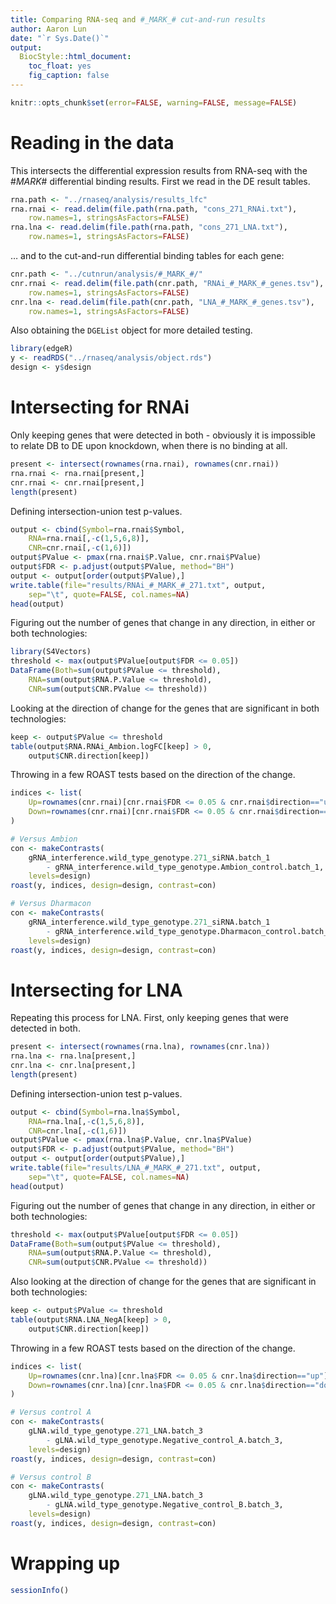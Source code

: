 ```yaml
---
title: Comparing RNA-seq and #_MARK_# cut-and-run results
author: Aaron Lun
date: "`r Sys.Date()`"
output:
  BiocStyle::html_document:
    toc_float: yes
    fig_caption: false
---
```


```r
knitr::opts_chunk$set(error=FALSE, warning=FALSE, message=FALSE)
```

# Reading in the data

This intersects the differential expression results from RNA-seq with the #_MARK_# differential binding results.
First we read in the DE result tables.

```r
rna.path <- "../rnaseq/analysis/results_lfc"
rna.rnai <- read.delim(file.path(rna.path, "cons_271_RNAi.txt"), 
    row.names=1, stringsAsFactors=FALSE)
rna.lna <- read.delim(file.path(rna.path, "cons_271_LNA.txt"), 
    row.names=1, stringsAsFactors=FALSE)
```

... and to the cut-and-run differential binding tables for each gene:

```r
cnr.path <- "../cutnrun/analysis/#_MARK_#/"
cnr.rnai <- read.delim(file.path(cnr.path, "RNAi_#_MARK_#_genes.tsv"), 
    row.names=1, stringsAsFactors=FALSE)
cnr.lna <- read.delim(file.path(cnr.path, "LNA_#_MARK_#_genes.tsv"),
    row.names=1, stringsAsFactors=FALSE)
```

Also obtaining the `DGEList` object for more detailed testing.

```r
library(edgeR)
y <- readRDS("../rnaseq/analysis/object.rds")
design <- y$design
```

# Intersecting for RNAi

Only keeping genes that were detected in both - obviously it is impossible to relate DB to DE upon knockdown, when there is no binding at all.

```r
present <- intersect(rownames(rna.rnai), rownames(cnr.rnai))
rna.rnai <- rna.rnai[present,]    
cnr.rnai <- cnr.rnai[present,]    
length(present)
```

Defining intersection-union test p-values.

```r
output <- cbind(Symbol=rna.rnai$Symbol, 
    RNA=rna.rnai[,-c(1,5,6,8)], 
    CNR=cnr.rnai[,-c(1,6)])
output$PValue <- pmax(rna.rnai$P.Value, cnr.rnai$PValue)
output$FDR <- p.adjust(output$PValue, method="BH")
output <- output[order(output$PValue),]
write.table(file="results/RNAi_#_MARK_#_271.txt", output,
    sep="\t", quote=FALSE, col.names=NA)        
head(output)
```

Figuring out the number of genes that change in any direction, in either or both technologies:

```r
library(S4Vectors)
threshold <- max(output$PValue[output$FDR <= 0.05])
DataFrame(Both=sum(output$PValue <= threshold),
    RNA=sum(output$RNA.P.Value <= threshold),
    CNR=sum(output$CNR.PValue <= threshold))
```

Looking at the direction of change for the genes that are significant in both technologies:

```r
keep <- output$PValue <= threshold
table(output$RNA.RNAi_Ambion.logFC[keep] > 0,
    output$CNR.direction[keep])
```

Throwing in a few ROAST tests based on the direction of the change.

```r
indices <- list(
    Up=rownames(cnr.rnai)[cnr.rnai$FDR <= 0.05 & cnr.rnai$direction=="up"],
    Down=rownames(cnr.rnai)[cnr.rnai$FDR <= 0.05 & cnr.rnai$direction=="down"]
)

# Versus Ambion 
con <- makeContrasts(
    gRNA_interference.wild_type_genotype.271_siRNA.batch_1
        - gRNA_interference.wild_type_genotype.Ambion_control.batch_1,
    levels=design)
roast(y, indices, design=design, contrast=con)

# Versus Dharmacon
con <- makeContrasts(
    gRNA_interference.wild_type_genotype.271_siRNA.batch_1
        - gRNA_interference.wild_type_genotype.Dharmacon_control.batch_1,
    levels=design)
roast(y, indices, design=design, contrast=con)
```

# Intersecting for LNA

Repeating this process for LNA.
First, only keeping genes that were detected in both.

```r
present <- intersect(rownames(rna.lna), rownames(cnr.lna))
rna.lna <- rna.lna[present,]    
cnr.lna <- cnr.lna[present,]    
length(present)
```

Defining intersection-union test p-values.

```r
output <- cbind(Symbol=rna.lna$Symbol, 
    RNA=rna.lna[,-c(1,5,6,8)], 
    CNR=cnr.lna[,-c(1,6)])
output$PValue <- pmax(rna.lna$P.Value, cnr.lna$PValue)
output$FDR <- p.adjust(output$PValue, method="BH")
output <- output[order(output$PValue),]
write.table(file="results/LNA_#_MARK_#_271.txt", output,
    sep="\t", quote=FALSE, col.names=NA)        
head(output)
```

Figuring out the number of genes that change in any direction, in either or both technologies:

```r
threshold <- max(output$PValue[output$FDR <= 0.05])
DataFrame(Both=sum(output$PValue <= threshold),
    RNA=sum(output$RNA.P.Value <= threshold),
    CNR=sum(output$CNR.PValue <= threshold))
```

Also looking at the direction of change for the genes that are significant in both technologies:

```r
keep <- output$PValue <= threshold
table(output$RNA.LNA_NegA[keep] > 0,
    output$CNR.direction[keep])
```

Throwing in a few ROAST tests based on the direction of the change.

```r
indices <- list(
    Up=rownames(cnr.lna)[cnr.lna$FDR <= 0.05 & cnr.lna$direction=="up"],
    Down=rownames(cnr.lna)[cnr.lna$FDR <= 0.05 & cnr.lna$direction=="down"]
)

# Versus control A
con <- makeContrasts(
    gLNA.wild_type_genotype.271_LNA.batch_3
        - gLNA.wild_type_genotype.Negative_control_A.batch_3,
    levels=design)
roast(y, indices, design=design, contrast=con)

# Versus control B
con <- makeContrasts(
    gLNA.wild_type_genotype.271_LNA.batch_3
        - gLNA.wild_type_genotype.Negative_control_B.batch_3,
    levels=design)
roast(y, indices, design=design, contrast=con)
```

# Wrapping up

```r
sessionInfo()
```    
